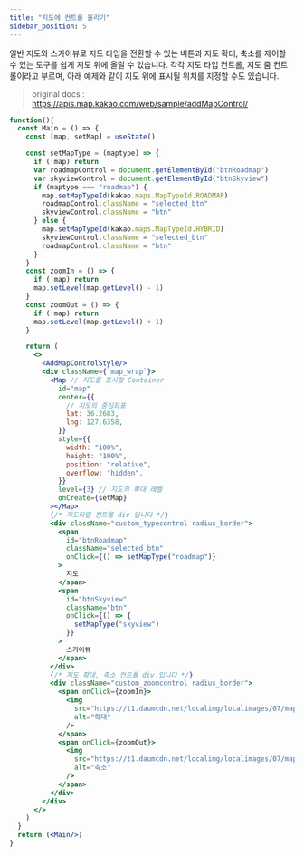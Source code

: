 ```yaml
---
title: "지도에 컨트롤 올리기"
sidebar_position: 5
---
```


일반 지도와 스카이뷰로 지도 타입을 전환할 수 있는 버튼과 지도 확대, 축소를 제어할 수 있는 도구를 쉽게 지도 위에 올릴 수 있습니다. 각각 지도 타입 컨트롤, 지도 줌 컨트롤이라고 부르며, 아래 예제와 같이 지도 위에 표시될 위치를 지정할 수도 있습니다.

> original docs : https://apis.map.kakao.com/web/sample/addMapControl/

```jsx live
function(){
  const Main = () => {
    const [map, setMap] = useState()

    const setMapType = (maptype) => {
      if (!map) return
      var roadmapControl = document.getElementById("btnRoadmap")
      var skyviewControl = document.getElementById("btnSkyview")
      if (maptype === "roadmap") {
        map.setMapTypeId(kakao.maps.MapTypeId.ROADMAP)
        roadmapControl.className = "selected_btn"
        skyviewControl.className = "btn"
      } else {
        map.setMapTypeId(kakao.maps.MapTypeId.HYBRID)
        skyviewControl.className = "selected_btn"
        roadmapControl.className = "btn"
      }
    }
    const zoomIn = () => {
      if (!map) return
      map.setLevel(map.getLevel() - 1)
    }
    const zoomOut = () => {
      if (!map) return
      map.setLevel(map.getLevel() + 1)
    }

    return (
      <>
        <AddMapControlStyle/>
        <div className={`map_wrap`}>
          <Map // 지도를 표시할 Container
            id="map"
            center={{
              // 지도의 중심좌표
              lat: 36.2683,
              lng: 127.6358,
            }}
            style={{
              width: "100%",
              height: "100%",
              position: "relative",
              overflow: "hidden",
            }}
            level={3} // 지도의 확대 레벨
            onCreate={setMap}
          ></Map>
          {/* 지도타입 컨트롤 div 입니다 */}
          <div className="custom_typecontrol radius_border">
            <span
              id="btnRoadmap"
              className="selected_btn"
              onClick={() => setMapType("roadmap")}
            >
              지도
            </span>
            <span
              id="btnSkyview"
              className="btn"
              onClick={() => {
                setMapType("skyview")
              }}
            >
              스카이뷰
            </span>
          </div>
          {/* 지도 확대, 축소 컨트롤 div 입니다 */}
          <div className="custom_zoomcontrol radius_border">
            <span onClick={zoomIn}>
              <img
                src="https://t1.daumcdn.net/localimg/localimages/07/mapapidoc/ico_plus.png"
                alt="확대"
              />
            </span>
            <span onClick={zoomOut}>
              <img
                src="https://t1.daumcdn.net/localimg/localimages/07/mapapidoc/ico_minus.png"
                alt="축소"
              />
            </span>
          </div>
        </div>
      </>
    )
  }
  return (<Main/>)
}
```
